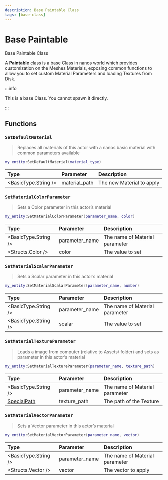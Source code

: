 ```yaml
---
description: Base Paintable Class
tags: [base-class]
---
```


# Base Paintable

Base Paintable Class


A **Paintable** class is a base Class in nanos world which provides customization on the Meshes Materials, exposing common functions to allow you to set custom Material Parameters and loading Textures from Disk.

:::info

This is a base Class. You cannot spawn it directly.

:::

## Functions


<BasePaintableFunctions hidden_reference={true} />

### `SetDefaultMaterial`

> Replaces all materials of this actor with a nanos basic material with common parameters available


```lua
my_entity:SetDefaultMaterial(material_type)
```

| Type | Parameter | Description |
| :--- | :--- | :--- |
| <BasicType.String /> | material_path | The new Material to apply |

### `SetMaterialColorParameter`

> Sets a Color parameter in this actor’s material


```lua
my_entity:SetMaterialColorParameter(parameter_name, color)
```

| Type | Parameter | Description |
| :--- | :--- | :--- |
| <BasicType.String /> | parameter_name | The name of Material parameter |
| <Structs.Color /> | color | The value to set |

### `SetMaterialScalarParameter`

> Sets a Scalar parameter in this actor’s material


```lua
my_entity:SetMaterialScalarParameter(parameter_name, number)
```

| Type | Parameter | Description |
| :--- | :--- | :--- |
| <BasicType.String /> | parameter\_name | The name of Material parameter |
| <BasicType.String /> | scalar | The value to set |

### `SetMaterialTextureParameter`

> Loads a image from computer \(relative to Assets/ folder\) and sets as parameter in this actor’s material


```lua
my_entity:SetMaterialTextureParameter(parameter_name, texture_path)
```

| Type | Parameter | Description |
| :--- | :--- | :--- |
| <BasicType.String /> | parameter\_name | The name of Material parameter |
| [SpecialPath](./scripting-reference/glossary/basic-types.md#specialpath) | texture\_path | The path of the Texture |

### `SetMaterialVectorParameter`

> Sets a Vector parameter in this actor’s material


```lua
my_entity:SetMaterialVectorParameter(parameter_name, vector)
```

| Type | Parameter | Description |
| :--- | :--- | :--- |
| <BasicType.String /> | parameter\_name | The name of Material parameter |
| <Structs.Vector /> | vector | The vector to apply |
